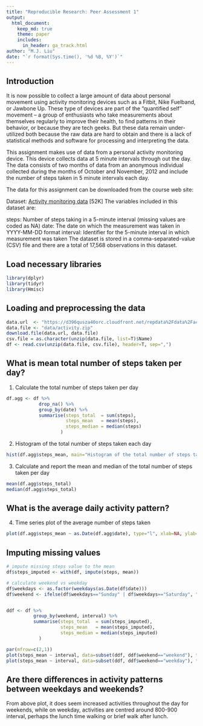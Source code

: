 ```yaml
---
title: "Reproducible Research: Peer Assessment 1"
output: 
  html_document:
    keep_md: true
    theme: paper 
    includes:
      in_header: ga_track.html
author: "M.J. Liu"
date: "`r format(Sys.time(), '%d %B, %Y')`" 
---
```

## Introduction
It is now possible to collect a large amount of data about personal movement using activity monitoring devices such as a Fitbit, Nike Fuelband, or Jawbone Up. These type of devices are part of the “quantified self” movement – a group of enthusiasts who take measurements about themselves regularly to improve their health, to find patterns in their behavior, or because they are tech geeks. But these data remain under-utilized both because the raw data are hard to obtain and there is a lack of statistical methods and software for processing and interpreting the data.

This assignment makes use of data from a personal activity monitoring device. This device collects data at 5 minute intervals through out the day. The data consists of two months of data from an anonymous individual collected during the months of October and November, 2012 and include the number of steps taken in 5 minute intervals each day.

The data for this assignment can be downloaded from the course web site:

Dataset: [Activity monitoring data][1] [52K]
The variables included in this dataset are:

steps: Number of steps taking in a 5-minute interval (missing values are coded as \color{red}{\verb|NA|}NA)
date: The date on which the measurement was taken in YYYY-MM-DD format
interval: Identifier for the 5-minute interval in which measurement was taken
The dataset is stored in a comma-separated-value (CSV) file and there are a total of 17,568 observations in this dataset.

## Load necessary libraries
```r
library(dplyr)
library(tidyr)
library(Hmisc)
```

## Loading and preprocessing the data
```r
data.url  <- "https://d396qusza40orc.cloudfront.net/repdata%2Fdata%2Factivity.zip"
data.file <- "data/activity.zip"
download.file(data.url, data.file)
csv.file = as.character(unzip(data.file, list=T)$Name)
df <- read.csv(unzip(data.file, csv.file), header=T, sep=",")

```


## What is mean total number of steps taken per day?

1. Calculate the total number of steps taken per day  
```r
df.agg <- df %>% 
            drop_na() %>% 
            group_by(date) %>% 
            summarise(steps_total  = sum(steps), 
                      steps_mean   = mean(steps), 
                      steps_median = median(steps)
                    )
```
2. Histogram of the total number of steps taken each day  

```r
hist(df.agg$steps_mean, main="Histogram of the total number of steps taken each day", xlab=NA)
```

3. Calculate and report the mean and median of the total number of steps taken per day  

```r
mean(df.agg$steps_total)
median(df.agg$steps_total)
```

## What is the average daily activity pattern?
4. Time series plot of the average number of steps taken  
```r
plot(df.agg$steps_mean ~ as.Date(df.agg$date), type="l", xlab=NA, ylab=NA, main = "average steps taken daily", frame=F, axes = T, col="#66cc00", cex.lab=.25)
```

## Imputing missing values

```r

# impute missing steps value to the mean
df$steps_imputed <- with(df, impute(steps, mean))

# calculate weekend vs weekday
df$weekdays <- as.factor(weekdays(as.Date(df$date)))
df$weekend <- ifelse(df$weekdays=="Sunday" | df$weekdays=="Saturday", "weekend", "weekday")


ddf <- df %>% 
          group_by(weekend, interval) %>% 
          summarise(steps_total  = sum(steps_imputed), 
                    steps_mean   = mean(steps_imputed), 
                    steps_median = median(steps_imputed)
            )

par(mfrow=c(2,1))
plot(steps_mean ~ interval, data=subset(ddf, ddf$weekend=="weekend"), type="l", xlab=NA, ylab=NA, main = "weekend", frame=F, axes = T, col="#66cc00", cex.lab=.25)
plot(steps_mean ~ interval, data=subset(ddf, ddf$weekend=="weekday"), type="l", xlab=NA, ylab=NA, main = "weekday", frame=F, axes = T, col="#66cc00", cex.lab=.25)


```

## Are there differences in activity patterns between weekdays and weekends?
From above plot, it does seem increased activities throughout the day for weekends, while on weekday, activities are centred around 800-900 interval, perhaps the lunch time walking or brief walk after lunch. 


[1]: https://d396qusza40orc.cloudfront.net/repdata%2Fdata%2Factivity.zip

